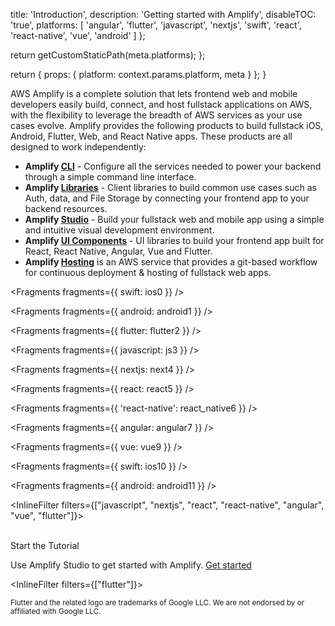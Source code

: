 
  title: 'Introduction',
  description: 'Getting started with Amplify',
  disableTOC: 'true',
  platforms: [
    'angular',
    'flutter',
    'javascript',
    'nextjs',
    'swift',
    'react',
    'react-native',
    'vue',
    'android'
  ]
};

  return getCustomStaticPath(meta.platforms);
};

  return {
    props: {
      platform: context.params.platform,
      meta
    }
  };
}

AWS Amplify is a complete solution that lets frontend web and mobile developers easily build, connect, and host fullstack applications on AWS, with the flexibility to leverage the breadth of AWS services as your use cases evolve. Amplify provides the following products to build fullstack iOS, Android, Flutter, Web, and React Native apps. These products are all designed to work independently:

- **Amplify [CLI](/cli)** - Configure all the services needed to power your backend through a simple command line interface.
- **Amplify [Libraries](/lib)** - Client libraries to build common use cases such as Auth, data, and File Storage by connecting your frontend app to your backend resources.
- **Amplify [Studio](/console)** - Build your fullstack web and mobile app using a simple and intuitive visual development environment.
- **Amplify [UI Components](https://ui.docs.amplify.aws/)** - UI libraries to build your frontend app built for React, React Native, Angular, Vue and Flutter.
- **Amplify [Hosting](https://aws.amazon.com/amplify/hosting/)** is an AWS service that provides a git-based workflow for continuous deployment & hosting of fullstack web apps.


<Fragments fragments={{ swift: ios0 }} />


<Fragments fragments={{ android: android1 }} />


<Fragments fragments={{ flutter: flutter2 }} />


<Fragments fragments={{ javascript: js3 }} />


<Fragments fragments={{ nextjs: next4 }} />


<Fragments fragments={{ react: react5 }} />


<Fragments fragments={{ 'react-native': react_native6 }} />


<Fragments fragments={{ angular: angular7 }} />


<Fragments fragments={{ vue: vue9 }} />


<Fragments fragments={{ swift: ios10 }} />


<Fragments fragments={{ android: android11 }} />

<InlineFilter filters={["javascript", "nextjs", "react", "react-native", "angular", "vue", "flutter"]}>

<br />
<InternalLinkButton href={{
  pathname: '/[platform]/start/getting-started/installation',
  query: { platform: useCurrentPlatform() }
}}>
  <span slot="text">Start the Tutorial</span>
</InternalLinkButton>

Use Amplify Studio to get started with Amplify. [Get started](https://sandbox.amplifyapp.com/getting-started)

</InlineFilter>

<InlineFilter filters={["flutter"]}>

<small>
Flutter and the related logo are trademarks of Google LLC. We are not endorsed by or affiliated with Google LLC.
</small>

</InlineFilter>
